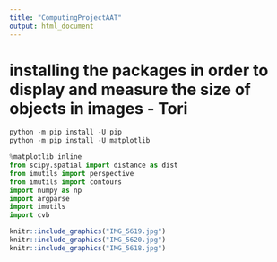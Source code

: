---
title: "ComputingProjectAAT"
output: html_document
---


# installing the packages in order to display and measure the size of objects in images - Tori 
```{python}
python -m pip install -U pip
python -m pip install -U matplotlib

%matplotlib inline
from scipy.spatial import distance as dist
from imutils import perspective 
from imutils import contours 
import numpy as np 
import argparse 
import imutils
import cvb

```

```{r pressure, echo=FALSE, fig.cap="Figure 1", out.width= '100%', out.height= '100%'}
knitr::include_graphics("IMG_5619.jpg")
knitr::include_graphics("IMG_5620.jpg")
knitr::include_graphics("IMG_5618.jpg")

```
